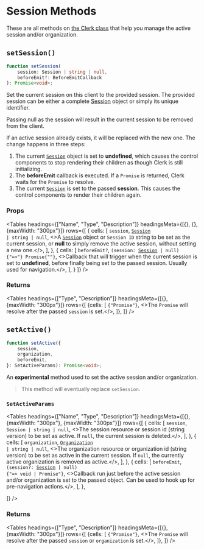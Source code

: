 

# Session Methods

These are all methods on [the Clerk class](/reference-js/clerk/clerk) that help you manage the active session and/or organization.

## `setSession()`

```typescript
function setSession(
    session: Session | string | null,
    beforeEmit?: BeforeEmitCallback
): Promise<void>;
```

Set the current session on this client to the provided session. The provided session can be either a complete <a href="/reference-js/session">Session</a> object or simply its unique identifier.

Passing null as the session will result in the current session to be removed from the client.

If an active session already exists, it will be replaced with the new one. The change happens in three steps:

1. The current <a href="/reference-js/session">`Session`</a> object is set to **undefined**, which causes the control components to stop rendering their children as though Clerk is still initializing.
2. The **beforeEmit** callback is executed. If a `Promise` is returned, Clerk waits for the `Promise` to resolve.
3. The current <a href="/reference-js/session">`Session`</a> is set to the passed **session**. This causes the control components to render their children again.

### Props


<Tables
  headings={["Name", "Type", "Description"]}
  headingsMeta={[{}, {}, {maxWidth: "300px"}]}
  rows={[
  {
  cells: [
  <code>session</code>,
  <code><a href="/reference-js/session">Session</a> | string | null</code>,
  <>A <code><a href="/reference-js/session">Session</a></code> object or <code>Session ID</code> string to be set as the current session, or <strong>null</strong> to simply remove the active session, without setting a new one.</>,
  ],
  },
    {
  cells: [
  <code>beforeEmit?</code>,
  <code>(session: <a href="/reference-js/session">Session</a> | null) {"=>"} Promise{"<any>"}</code>,
  <>Callback that will trigger when the current session is set to <strong>undefined</strong>, before finally being set to the passed session. Usually used for navigation.</>,
  ],
  }
  ]}
/>


### Returns

<Tables
  headings={["Type", "Description"]}
  headingsMeta={[{}, {maxWidth: "300px"}]}
  rows={[
  {cells: [
  <code>{"Promise<void>"}</code>,
  <>The <code>Promise</code> will resolve after the passed <code>session</code> is set.</>,
  ]},
  ]}
/>


## `setActive()`

```typescript
function setActive({
    session,
    organization,
    beforeEmit,
}: SetActiveParams): Promise<void>;
```

An **experimental** method used to set the active session and/or organization.

> This method will eventually replace `setSession`.

### `SetActiveParams`


<Tables
  headings={["Name", "Type", "Description"]}
  headingsMeta={[{}, {maxWidth: "300px"}, {maxWidth: "300px"}]}
  rows={[
  {
  cells: [
  <code>session</code>,
  <code>Session | string | null</code>,
  <>The session resource or session id (string version) to be set as active. If <code>null</code>, the current session is deleted.</>,
  ],
  },
  {
  cells: [
  <code>organization</code>,
  <code><a href="/reference-js/organization/organization">Organization</a> | string | null</code>,
  <>The organization resource or organization id (string version) to be set as active in the current session. If <code>null</code>, the currently active organization is removed as active.</>,
  ],
  },
  {
  cells: [
  <code>beforeEmit</code>,
  <code>(session?: <a href="/reference-js/session">Session</a> | null) {"=> void | Promise<any>"}</code>,
  <>Callback run just before the active session and/or organization is set to the passed object. Can be used to hook up for pre-navigation actions.</>,
  ],
  },
  
  ]}
/>


### Returns

<Tables
  headings={["Type", "Description"]}
  headingsMeta={[{}, {maxWidth: "300px"}]}
  rows={[
  {cells: [
  <code>{"Promise<void>"}</code>,
  <>The <code>Promise</code> will resolve after the passed <code>session</code> or <code>organization</code> is set.</>,
  ]},
  ]}
/>
